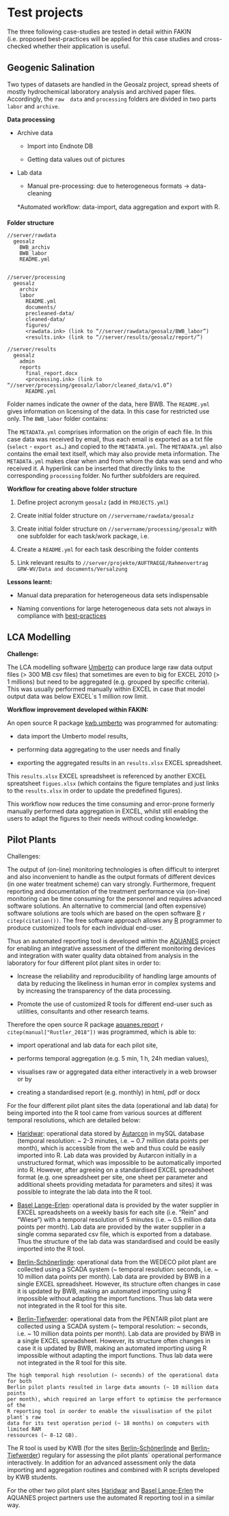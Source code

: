 # Test projects 

The three following case-studies are tested in detail within FAKIN (i.e. proposed 
best-practices will be applied for this case studies and cross-checked whether 
their application is useful.

## Geogenic Salination

Two types of datasets are handled in the Geosalz project, spread sheets of mostly 
hydrochemical laboratory analysis and archived paper files. Accordingly, the `raw 
data` and `processing` folders are divided in two parts `labor` and `archive`. 

**Data processing** 

- Archive data

  * Import into Endnote DB

  * Getting data values out of pictures

- Lab data

  * Manual pre-processing: due to heterogeneous formats -> data-cleaning

  *Automated workflow: data-import, data aggregation and export with R.


**Folder structure**

```
//server/rawdata
  geosalz
    BWB_archiv
    BWB_labor 
    README.yml
    
    
//server/processing
  geosalz
    archiv
    labor 
      README.yml 
      documents/
      precleaned-data/
      cleaned-data/
      figures/
      <rawdata.ink> (link to “//server/rawdata/geosalz/BWB_labor”)
      <results.ink> (link to “//server/results/geosalz/report/”)
    
//server/results
  geosalz
    admin
    reports
      final_report.docx
      <processing.ink> (link to “//server/processing/geosalz/labor/cleaned_data/v1.0”)
      README.yml 

```

Folder names indicate the owner of the data, here BWB. The `README.yml` gives 
information on licensing of the data. In this case for restricted use only. 
The `BWB_labor` folder contains:

The `METADATA.yml` comprises information on the origin of each file. In this case 
data was received by email, thus each email is exported as a txt file (`select` - 
`export as…`) and copied to the `METADATA.yml`. The `METADATA.yml` also contains 
the email text itself, which may also provide meta information. The `METADATA.yml` 
makes clear when and from whom the data was send and who received it. 
A hyperlink can be inserted that directly links to the corresponding `processing` 
folder. No further subfolders are required. 



**Workflow for creating above folder structure**

1. Define project acronym `geosalz` (add in `PROJECTS.yml`)

2. Create initial folder structure on `//servername/rawdata/geosalz` 

3. Create initial folder structure on `//servername/processing/geosalz` with one 
subfolder for each task/work package, i.e. 

4. Create a `README.yml` for each task describing the folder contents    

5. Link relevant results to `//server/projekte/AUFTRAEGE/Rahmenvertrag GRW-WV/Data and documents/Versalzung`


**Lessons learnt:** 

* Manual data preparation for heterogeneous data sets indispensable

* Naming conventions for large heterogeneous data sets not always in compliance 
with [best-practices](#naming)


<!-- Adapt and test with new folder drive workflow as proposed -->

<!-- - `rawdata` -->

<!-- - `processing` -->

<!-- - `processing` -->


## LCA Modelling 

**Challenge:**

The LCA modelling software [Umberto](https://www.ifu.com/umberto/) can produce
large raw data output files (> 300 MB csv files) that sometimes are even to big 
for EXCEL 2010 (> 1 millions) but need to be aggregated (e.g. grouped 
by specific criteria). This was usually performed manually within EXCEL in case 
that model output data was below EXCEL`s 1 million row limit. 

**Workflow improvement developed within FAKIN:**

An open source R package [kwb.umberto](https://kwb-r.github.io/kwb.umberto) 
was programmed for automating: 

 - data import the Umberto model results,
 
 - performing data aggregating to the user needs and finally
 
 - exporting the aggregated results in an `results.xlsx` EXCEL spreadsheet. 
 

This `results.xlsx` EXCEL spreadsheet is referenced by another EXCEL 
spreatsheet `figues.xlsx` (which contains the figure templates and just links 
to the `results.xlsx` in order to update the predefined figures).

This workflow now reduces the time consuming and error-prone formerly manually 
performed data aggregation in EXCEL, whilst still enabling the users to adapt 
the figures to their needs without coding knowledge. 


## Pilot Plants {#aquanes}

Challenges: 

The output of (on-line) monitoring technologies is often difficult to interpret 
and also inconvenient to handle as the output formats of different devices 
(in one water treatment scheme) can vary strongly. Furthermore, frequent 
reporting and documentation of the treatment performance via (on-line) 
monitoring can be time consuming for the personnel and requires advanced 
software solutions. An alternative to commercial (and often expensive) software 
solutions are tools which are based on the open software [R](https://www.r-project.org/) `r citep(citation())`. The free software approach allows any [R](https://www.r-project.org/) programmer to produce customized tools for each individual end-user.

Thus an automated reporting tool is developed within the [AQUANES](http://aquanes-h2020.eu/Default.aspx?t=1593) project for enabling an 
integrative assessment of the different monitoring devices and integration with 
water quality data obtained from analysis in the laboratory for four different 
pilot plant sites in order to: 

- Increase the reliability and reproducibility of handling large amounts of data 
by reducing the likeliness in human error in complex systems and by increasing 
the transparency of the data processing. 

- Promote the use of customized R tools for different end-user such as utilities, 
consultants and other research teams.     


Therefore the open source R package [aquanes.report](https://kwb-r.github.io/aquanes.report) 
`r citep(manual["Rustler_2018"])` was programmed, which is able to: 

 - import operational and lab data for each pilot site,
 
 - performs temporal aggregation (e.g. 5 min, 1 h, 24h median values), 
 
 - visualises raw or aggregated data either interactively in a web browser or
 by 
 
 - creating a standardised report (e.g. monthly) in html, pdf or docx
 
 
For the four different pilot plant sites the data (operational and lab data) for 
being imported into the R tool came from various sources at different temporal 
resolutions, which are detailed below:

- [Haridwar](http://aquanes-h2020.eu/Default.aspx?t=1668): operational data 
stored by [Autarcon](http://www.autarcon.com/) in mySQL database (temporal 
resolution: ~ 2-3 minutes, i.e. ~ 0.7 million data points per month), which is 
accessible from the web and thus could be easily imported into R. Lab data was 
provided by Autarcon initially in a unstructured format, which was impossible to 
be automatically imported into R. However, after agreeing on a standardised EXCEL 
spreadsheet format (e.g. one spreadsheet per site, one sheet per parameter and 
additional sheets providing metadata for parameters and sites) it was possible 
to integrate the lab data into the R tool.

- [Basel Lange-Erlen](http://aquanes-h2020.eu/Default.aspx?t=1663): operational 
data is provided by the water supplier in  EXCEL spreadsheets on a weekly basis 
for each site (i.e. "Rein" and "Wiese") with a temporal resolution of 5 minutes 
(i.e. ~ 0.5 million data points per month). Lab data are provided by the water 
supplier in a single comma separated csv file, which is exported from a database. 
Thus the structure of the lab data was standardised and could be easily imported 
into the R tool.

- [Berlin-Schönerlinde](http://aquanes-h2020.eu/Default.aspx?t=1666): operational 
data from the WEDECO pilot plant are collected using a SCADA system 
(~ temporal resolution: seconds, i.e. ~ 10 million data points per month). Lab data 
are provided by BWB in a single EXCEL spreadsheet. However, its structure often 
changes in case it is updated by BWB, making an automated importing using R impossible 
without adapting the import functions. Thus lab data were not integrated in the
R tool for this site.

- [Berlin-Tiefwerder](http://aquanes-h2020.eu/Default.aspx?t=1576): operational 
data from the PENTAIR pilot plant are collected using a SCADA system 
(~ temporal resolution: ~ seconds, i.e. ~ 10 million data points per month). 
Lab data are provided by BWB in a single EXCEL spreadsheet. However, its structure 
often changes in case it is updated by BWB, making an automated importing using 
R impossible without adapting the import functions. Thus lab data were not 
integrated in the R tool for this site.

```block2
The high temporal high resolution (~ seconds) of the operational data for both 
Berlin pilot plants resulted in large data amounts (~ 10 million data points 
per month), which required an large effort to optimise the performance of the 
R reporting tool in oorder to enable the visualisation of the pilot plant`s raw 
data for its test operation period (~ 18 months) on computers with limited RAM
ressources (~ 8-12 GB). 
```

The R tool is used by KWB (for the sites [Berlin-Schönerlinde](http://aquanes-h2020.eu/Default.aspx?t=1666)
and [Berlin-Tiefwerder](http://aquanes-h2020.eu/Default.aspx?t=1576)) regulary 
for assessing the pilot plants` operational performance interactively. In addition
for an advanced assessment only the data importing and aggregation routines and 
combined with R scripts developed by KWB students.  

For the other two pilot plant sites [Haridwar](http://aquanes-h2020.eu/Default.aspx?t=1668) 
and [Basel Lange-Erlen](http://aquanes-h2020.eu/Default.aspx?t=1663) the AQUANES 
project partners use the automated R reporting tool in a similar way. 